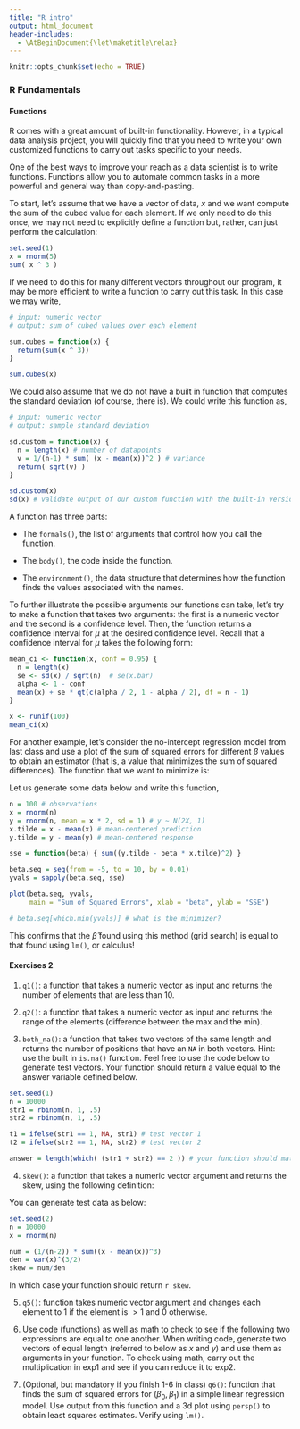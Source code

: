 ```yaml
---
title: "R intro"
output: html_document
header-includes:
  - \AtBeginDocument{\let\maketitle\relax}
---
```


```r
knitr::opts_chunk$set(echo = TRUE)
```

### R Fundamentals 
#### Functions

R comes with a great amount of built-in functionality. However, in a typical data analysis project, you will quickly find that you need to write your own customized functions to carry out tasks specific to your needs. 

One of the best ways to improve your reach as a data scientist is to write functions. Functions allow you to automate common tasks in a more powerful and general way than copy-and-pasting. 

To start, let's assume that we have a vector of data, $x$ and we want compute the sum of the cubed value for each element. If we only need to do this once, we may not need to explicitly define a function but, rather, can just perform the calculation:

```r
set.seed(1)
x = rnorm(5)
sum( x ^ 3 )
```

If we need to do this for many different vectors throughout our program, it may be more efficient to write a function to carry out this task. In this case we may write,

```r
# input: numeric vector
# output: sum of cubed values over each element

sum.cubes = function(x) {
  return(sum(x ^ 3))
}

sum.cubes(x)
```

We  could also assume that we do not have a built in function that computes the standard deviation (of course, there is). We could write this function as,

```r
# input: numeric vector
# output: sample standard deviation

sd.custom = function(x) {
  n = length(x) # number of datapoints
  v = 1/(n-1) * sum( (x - mean(x))^2 ) # variance
  return( sqrt(v) )
}

sd.custom(x)
sd(x) # validate output of our custom function with the built-in version
```



A function has three parts:

- The <code>formals()</code>, the list of arguments that control how you call the function.

- The <code>body()</code>, the code inside the function.

- The <code>environment()</code>, the data structure that determines how the function finds the values associated with the names.

To further illustrate the possible arguments our functions can take, let's try to make a function that takes two arguments: the first is a numeric vector and the second is a confidence level. Then, the function returns a confidence interval for $\mu$ at the desired confidence level. Recall that a confidence interval for $\mu$ takes the following form:

\begin{equation}
\bar{x} \pm t^\star \hat{\sigma}/\sqrt{n}
\end{equation}

```r
mean_ci <- function(x, conf = 0.95) {
  n = length(x)
  se <- sd(x) / sqrt(n)  # se(x.bar)
  alpha <- 1 - conf
  mean(x) + se * qt(c(alpha / 2, 1 - alpha / 2), df = n - 1)
}

x <- runif(100)
mean_ci(x)
```

For another example, let's consider the no-intercept regression model from last class and use a plot of the sum of squared errors for different $\beta$ values to obtain an estimator (that is, a value that minimizes the sum of squared differences). The function that we want to minimize is: 

\begin{align}
f(\beta) &= \sum_i (y_i - \hat{y}_i)^2 \\
&= \sum_i (y_i - \beta x_i)^2 
\end{align}

Let us generate some data below and write this function,

```r
n = 100 # observations
x = rnorm(n)
y = rnorm(n, mean = x * 2, sd = 1) # y ~ N(2X, 1)
x.tilde = x - mean(x) # mean-centered prediction
y.tilde = y - mean(y) # mean-centered response

sse = function(beta) { sum((y.tilde - beta * x.tilde)^2) }

beta.seq = seq(from = -5, to = 10, by = 0.01)
yvals = sapply(beta.seq, sse)

plot(beta.seq, yvals, 
     main = "Sum of Squared Errors", xlab = "beta", ylab = "SSE")

# beta.seq[which.min(yvals)] # what is the minimizer?

```


This confirms that the $\hat{\beta}$ found using this method (grid search) is equal to that found using <code>lm()</code>, or calculus! 


#### Exercises 2

1. <code>q1()</code>: a function that takes a numeric vector as input and returns the number of elements that are less than 10. 

2. <code>q2()</code>: a function that takes a numeric vector as input and returns the range of the elements (difference between the max and the min).

3. <code>both_na()</code>: a function that takes two vectors of the same length and returns the number of positions that have an <code>NA</code> in both vectors. Hint: use the built in <code>is.na()</code> function. Feel free to use the code below to generate test vectors. Your function should return a value equal to the answer variable defined below.

```r
set.seed(1)
n = 10000
str1 = rbinom(n, 1, .5)
str2 = rbinom(n, 1, .5)

t1 = ifelse(str1 == 1, NA, str1) # test vector 1
t2 = ifelse(str2 == 1, NA, str2) # test vector 2

answer = length(which( (str1 + str2) == 2 )) # your function should match this
```


4. <code>skew()</code>: a function that takes a numeric vector argument and returns the skew, using the following definition:

\begin{equation}
\text{skew(x)} = \frac{1/(n-2) \sum_{i=1}^n (x_i-\bar{x})^3 }{var(x)^{3/2}}
\end{equation}

You can generate test data as below:

```r
set.seed(2)
n = 10000
x = rnorm(n)
```

```r
num = (1/(n-2)) * sum((x - mean(x))^3)
den = var(x)^(3/2)
skew = num/den
```

In which case your function should return `r skew`.

5. <code>q5()</code>: function takes numeric vector argument and changes each element to 1 if the element is $>1$ and 0 otherwise.

6. Use code (functions) as well as math to check to see if the following two expressions are equal to one another. When writing code, generate two vectors of equal length (referred to below as $x$ and $y$) and use them as arguments in your function. To check using math, carry out the multiplication in <cod>exp1</code> and see if you can reduce it to <cod>exp2</code>.

\begin{align}
\text{exp1} &= \sum_{i=1}^n (x_i - \bar{x})(y_i - \bar{y}) \\
\text{exp2} &= \sum_{i=1}^n (x_i - \bar{x})y_i
\end{align}


7. (Optional, but mandatory if you finish 1-6 in class) <code>q6()</code>: function that finds the sum of squared errors for $(\beta_0, \beta_1)$ in a simple linear regression model. Use output from this function and a 3d plot using <code>persp()</code> to obtain least squares estimates. Verify using <code>lm()</code>.





